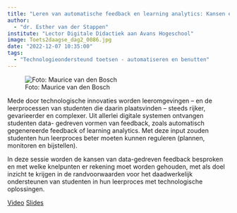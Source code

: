 ```yaml
---
title: "Leren van automatische feedback en learning analytics: Kansen en knelpunten"
author:
  - "dr. Esther van der Stappen"
institute: "Lector Digitale Didactiek aan Avans Hogeschool"
image: Toets2daagse_dag2_0086.jpg
date: "2022-12-07 10:35:00"
tags: 
  - "Technologieondersteund toetsen - automatiseren en benutten"
---
```


::: {.column-margin}
![Foto: Maurice van den Bosch](Toets2daagse_dag2_0086.jpg)
:::

Mede door technologische innovaties worden leeromgevingen – en de leerprocessen van studenten die daarin plaatsvinden – steeds rijker, gevarieerder en complexer. Uit allerlei digitale systemen ontvangen studenten data- gedreven vormen van feedback, zoals automatisch gegenereerde feedback of learning analytics. Met deze input zouden studenten hun leerproces beter moeten kunnen reguleren (plannen, monitoren en bijstellen).

In deze sessie worden de kansen van data-gedreven feedback besproken en met welke knelpunten er rekening moet worden gehouden, met als doel inzicht te krijgen in de randvoorwaarden voor het daadwerkelijk ondersteunen van studenten in hun leerproces met technologische oplossingen.

[Video](https://tilburguniversity.cloud.panopto.eu/Panopto/Pages/Viewer.aspx?id=b75f5a72-ada1-4bfb-9893-af3800f163e8){.btn .btn-primary}
[Slides](https://drive.google.com/file/d/1KZ5PD7KdN5HAYPuwJsWO1FvPzjm83CVR/view?usp=share_link){.btn .btn-primary}
